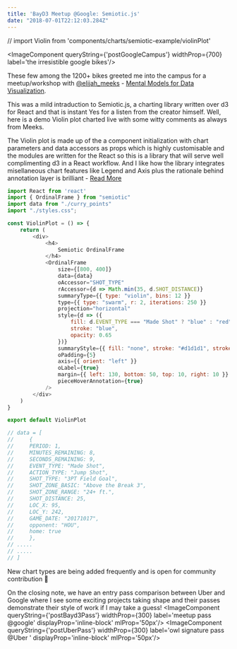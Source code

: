 ```yaml
---
title: 'BayD3 Meetup @Google: Semiotic.js'
date: "2018-07-01T22:12:03.284Z"
---
```

// import Violin from 'components/charts/semiotic-example/violinPlot'

<ImageComponent queryString={'postGoogleCampus'} widthProp={700}  label='the irresistible google bikes'/>


These few among the 1200+ bikes greeted me into the campus for a meetup/workshop with [@elijah_meeks](https://twitter.com/Elijah_Meeks) - 
[Mental Models for Data Visualization](https://www.meetup.com/Bay-Area-d3-User-Group/events/252372084/). 

This was a mild intraduction to Semiotic.js, a charting library written over d3 for React and that is instant Yes
for a listen from the creator himself. Well, here is a demo Violin plot charted live with some witty comments as always from Meeks. 

The Violin plot is made up of the a component initialization with chart parameters and data accessors as props which is 
highly customisable and the modules are written for the React so this is a library that will serve well 
complimenting d3 in a React workflow. And I like how the library integrates misellaneous chart features like 
Legend and Axis plus the rationale behind annotation layer is brilliant - 
[Read More](https://medium.com/@Elijah_Meeks/making-annotations-first-class-citizens-in-data-visualization-21db6383d3fe)


```javascript
import React from 'react'
import { OrdinalFrame } from "semiotic"
import data from "./curry_points"
import "./styles.css";

const ViolinPlot = () => {
    return (
        <div>
            <h4>
                Semiotic OrdinalFrame
            </h4>
            <OrdinalFrame
                size={[800, 400]}
                data={data}
                oAccessor="SHOT_TYPE"
                rAccessor={d => Math.min(35, d.SHOT_DISTANCE)}
                summaryType={{ type: "violin", bins: 12 }}
                type={{ type: "swarm", r: 2, iterations: 250 }}
                projection="horizontal"
                style={d => ({
                    fill: d.EVENT_TYPE === "Made Shot" ? "blue" : "red",
                    stroke: "blue",
                    opacity: 0.65
                })}
                summaryStyle={{ fill: "none", stroke: "#d1d1d1", strokeWidth: 2 }}
                oPadding={5}
                axis={{ orient: "left" }}
                oLabel={true}
                margin={{ left: 130, bottom: 50, top: 10, right: 10 }}
                pieceHoverAnnotation={true}
            />
        </div>
    )
}

export default ViolinPlot

// data = [
//     {
//     PERIOD: 1,
//     MINUTES_REMAINING: 8,
//     SECONDS_REMAINING: 9,
//     EVENT_TYPE: "Made Shot",
//     ACTION_TYPE: "Jump Shot",
//     SHOT_TYPE: "3PT Field Goal",
//     SHOT_ZONE_BASIC: "Above the Break 3",
//     SHOT_ZONE_RANGE: "24+ ft.",
//     SHOT_DISTANCE: 25,
//     LOC_X: 95,
//     LOC_Y: 242,
//     GAME_DATE: "20171017",
//     opponent: "HOU",
//     home: true
//     },
// .....
// .....
// ]
```
New chart types are being added frequently and is open for community contribution 🎉 

<Tweet tweetId='1059830766098571264' />

On the closing note, we have an entry pass comparison between Uber and Google where I see some exciting projects taking shape and their passes
demonstrate their style of work if I may take a guess!
<ImageComponent queryString={'postBayd3Pass'} widthProp={300} label='meetup pass @google' displayProp='inline-block' mlProp='50px'/> 
<ImageComponent queryString={'postUberPass'} widthProp={300} label='owl signature pass @Uber ' displayProp='inline-block' mlProp='50px'/> 
